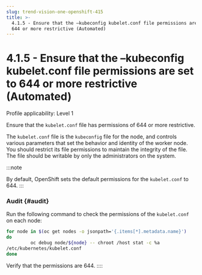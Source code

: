 ```yaml
---
slug: trend-vision-one-openshift-415
title: >-
  4.1.5 - Ensure that the –kubeconfig kubelet.conf file permissions are set to
  644 or more restrictive (Automated)
---
```

# 4.1.5 - Ensure that the –kubeconfig kubelet.conf file permissions are set to 644 or more restrictive (Automated)

Profile applicability: Level 1

Ensure that the `kubelet.conf` file has permissions of 644 or more restrictive.

The `kubelet.conf` file is the `kubeconfig` file for the node, and controls various parameters that set the behavior and identity of the worker node. You should restrict its file permissions to maintain the integrity of the file. The file should be writable by only the administrators on the system.

:::note

By default, OpenShift sets the default permissions for the `kubelet.conf` to 644.
:::

### Audit {#audit}

Run the following command to check the permissions of the `kubelet.conf` on each node:

```bash
for node in $(oc get nodes -o jsonpath='{.items[*].metadata.name}')
do
         oc debug node/${node} -- chroot /host stat -c %a
/etc/kubernetes/kubelet.conf
done
```

Verify that the permissions are 644.
::::
